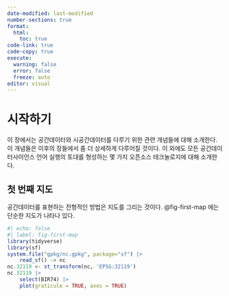 ```yaml
---
date-modified: last-modified
number-sections: true
format: 
  html: 
    toc: true
code-link: true
code-copy: true
execute: 
  warning: false
  error: false
  freeze: auto
editor: visual
---
```


# 시작하기 {#sec-시작하기}

이 장에서는 공간데이터와 시공간데이터를 다루기 위한 관련 개념들에 대해 소개한다. 이 개념들은 이후의 장들에서 좀 더 상세하게 다루어질 것이다. 이 외에도 모든 공간데이터사이언스 언어 실행의 토대를 형성하는 몇 가지 오픈소스 테크놀로지에 대해 소개한다.

## 첫 번째 지도

공간데이터를 표현하는 전형적인 방법은 지도를 그리는 것이다. @fig-first-map 에는 단순한 지도가 나타나 있다.

```r
#| echo: false
#| label: fig-first-map
library(tidyverse)
library(sf)
system.file("gpkg/nc.gpkg", package="sf") |>
    read_sf() -> nc
nc.32119 <- st_transform(nc, 'EPSG:32119')
nc.32119 |>
    select(BIR74) |>
    plot(graticule = TRUE, axes = TRUE)
```

